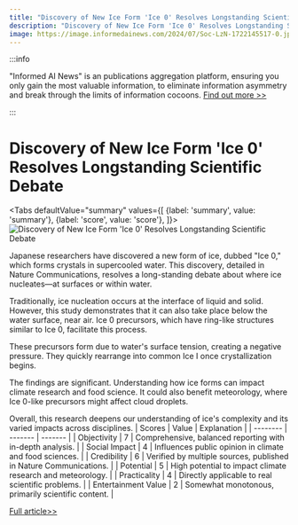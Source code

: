 ```yaml
---
title: "Discovery of New Ice Form 'Ice 0' Resolves Longstanding Scientific Debate"
description: "Discovery of New Ice Form 'Ice 0' Resolves Longstanding Scientific Debate"
image: https://image.informedainews.com/2024/07/Soc-LzN-1722145517-0.jpg
---
```



:::info

"Informed AI News" is an publications aggregation platform, ensuring you only gain the most valuable information, to eliminate information asymmetry and break through the limits of information cocoons.  [Find out more >>](/)

:::

# Discovery of New Ice Form 'Ice 0' Resolves Longstanding Scientific Debate


<Tabs
	defaultValue="summary"
	values={[
	{label: 'summary', value: 'summary'},
	{label: 'score', value: 'score'},
]}>
<TabItem value="summary">
<img
  src="https://image.informedainews.com/2024/07/Soc-LzN-1722145517-0.jpg"
  alt="Discovery of New Ice Form 'Ice 0' Resolves Longstanding Scientific Debate"
/>



Japanese researchers have discovered a new form of ice, dubbed "Ice 0," which forms crystals in supercooled water. This discovery, detailed in Nature Communications, resolves a long-standing debate about where ice nucleates—at surfaces or within water.

Traditionally, ice nucleation occurs at the interface of liquid and solid. However, this study demonstrates that it can also take place below the water surface, near air. Ice 0 precursors, which have ring-like structures similar to Ice 0, facilitate this process.

These precursors form due to water's surface tension, creating a negative pressure. They quickly rearrange into common Ice I once crystallization begins.

The findings are significant. Understanding how ice forms can impact climate research and food science. It could also benefit meteorology, where Ice 0-like precursors might affect cloud droplets.

Overall, this research deepens our understanding of ice's complexity and its varied impacts across disciplines.
</TabItem>
<TabItem value="score">
	| Scores     | Value   | Explanation |
	| -------- | ------- | ------- |
	| Objectivity  | 7    | Comprehensive, balanced reporting with in-depth analysis.    |
	| Social Impact | 4     | Influences public opinion in climate and food sciences.    |
	| Credibility    | 6    | Verified by multiple sources, published in Nature Communications.    |
	| Potential    | 5    | High potential to impact climate research and meteorology.    |
	| Practicality    | 4    | Directly applicable to real scientific problems.    |
	| Entertainment Value    | 2    | Somewhat monotonous, primarily scientific content.    |
</TabItem>
</Tabs>

[Full article>>](https://www.cnbeta.com.tw/articles/science/1439969.htm)
